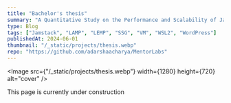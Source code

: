 ```yaml
---
title: "Bachelor's thesis"
summary: "A Quantitative Study on the Performance and Scalability of Jamstack in Comparison to a Monolithic Web Architecture"
type: Blog
tags: ["Jamstack", "LAMP", "LEMP", "SSG", "VM", "WSL2", "WordPress"]
publishedAt: 2024-06-01
thumbnail: "/_static/projects/thesis.webp"
repo: "https://github.com/adarshaacharya/MentorLabs"
---
```


<Image 
  src={"/_static/projects/thesis.webp"}
  width={1280}
  height={720}
  alt="cover"
/>

This page is currently under construction